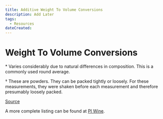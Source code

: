 ```yaml
---
title: Additive Weight To Volume Conversions
description: Add Later
tags:
  - Resources  
dateCreated:
---
```


# Weight To Volume Conversions


<Conversions />

\* Varies considerably due to natural differences in composition. This is a commonly used round average.

† These are powders. They can be packed tightly or loosely. For these measurements, they were shaken before each measurement and therefore presumably loosely packed.


[Source](http://redd.it/2cfjy5)

A more complete listing can be found at [PI Wine](https://www.piwine.com/media/home-wine-making-basics/weights_and_measures.pdf).